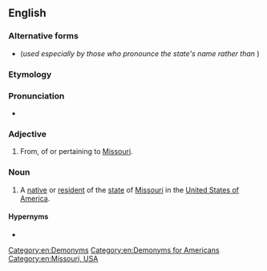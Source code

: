 ==English==

===Alternative forms===
* {{l|en|Missouran}} (''used especially by those who pronounce the state's name {{IPAchar|/məˈzɝə/}} rather than {{IPAchar|/mɨˈzɝi/}}'')

===Etymology===
{{suffix|en|Missouri|an}}

===Pronunciation===
* {{IPA|en|/mɪˈzʊɹi.ən/}}

===Adjective===
{{en-adj}}

# From, of or pertaining to [[Missouri]].

===Noun===
{{en-noun}}

# A [[native]] or [[resident]] of the [[state]] of [[Missouri]] in the [[United States of America]].

====Hypernyms====
* {{l|en|American}}

[[Category:en:Demonyms]]
[[Category:en:Demonyms for Americans]]
[[Category:en:Missouri, USA]]